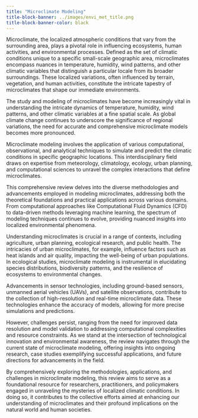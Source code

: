 ```yaml
---
title: "Microclimate Modeling"
title-block-banner: ../images/envi_met_title.png
title-block-banner-color: black 
---
```



Microclimate, the localized atmospheric conditions that vary from the surrounding area, plays a pivotal role in influencing ecosystems, human activities, and environmental processes. Defined as the set of climatic conditions unique to a specific small-scale geographic area, microclimates encompass nuances in temperature, humidity, wind patterns, and other climatic variables that distinguish a particular locale from its broader surroundings. These localized variations, often influenced by terrain, vegetation, and human activities, constitute the intricate tapestry of microclimates that shape our immediate environments.

The study and modeling of microclimates have become increasingly vital in understanding the intricate dynamics of temperature, humidity, wind patterns, and other climatic variables at a fine spatial scale. As global climate change continues to underscore the significance of regional variations, the need for accurate and comprehensive microclimate models becomes more pronounced.

Microclimate modeling involves the application of various computational, observational, and analytical techniques to simulate and predict the climatic conditions in specific geographic locations. This interdisciplinary field draws on expertise from meteorology, climatology, ecology, urban planning, and computational sciences to unravel the complex interactions that define microclimates.

This comprehensive review delves into the diverse methodologies and advancements employed in modeling microclimates, addressing both the theoretical foundations and practical applications across various domains. From computational approaches like Computational Fluid Dynamics (CFD) to data-driven methods leveraging machine learning, the spectrum of modeling techniques continues to evolve, providing nuanced insights into localized environmental phenomena.

Understanding microclimates is crucial in a range of contexts, including agriculture, urban planning, ecological research, and public health. The intricacies of urban microclimates, for example, influence factors such as heat islands and air quality, impacting the well-being of urban populations. In ecological studies, microclimate modeling is instrumental in elucidating species distributions, biodiversity patterns, and the resilience of ecosystems to environmental changes.

Advancements in sensor technologies, including ground-based sensors, unmanned aerial vehicles (UAVs), and satellite observations, contribute to the collection of high-resolution and real-time microclimate data. These technologies enhance the accuracy of models, allowing for more precise simulations and predictions.

However, challenges persist, ranging from the need for improved data resolution and model validation to addressing computational complexities and resource constraints. As we stand at the intersection of technological innovation and environmental awareness, the review navigates through the current state of microclimate modeling, offering insights into ongoing research, case studies exemplifying successful applications, and future directions for advancements in the field.

By comprehensively exploring the methodologies, applications, and challenges in microclimate modeling, this review aims to serve as a foundational resource for researchers, practitioners, and policymakers engaged in unraveling the mysteries of localized climatic conditions. In doing so, it contributes to the collective efforts aimed at enhancing our understanding of microclimates and their profound implications on the natural world and human societies.